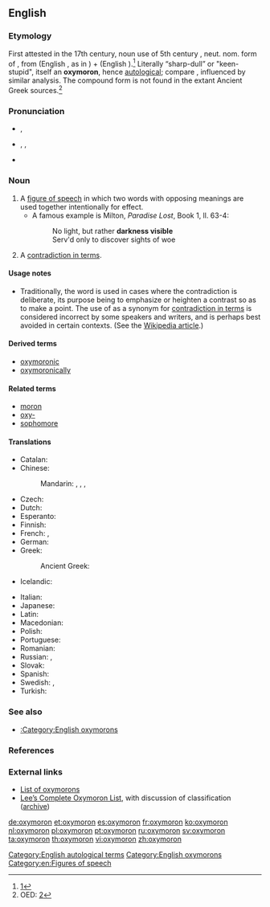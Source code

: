 {{also|Oxymoron|oxymóron}}
==English==
{{was wotd|2006|July|12}}
{{wikipedia}}

===Etymology===
First attested in the 17th century, noun use of 5th century {{etyl|la}} {{term|oxymorum|oxymōrum|pos=adj|la=la}}, neut. nom. form of {{term|oxymorus|oxymōrus|pos=adj|la=la}}, from {{etyl|grc}} {{term|ὀξύς||sharp, keen|tr=oxus|lang=grc}} (English {{term|oxy-|lang=en}}, as in {{term|oxygen|lang=en}}) + {{term|μωρός||dull, stupid|tr=mōros|lang=grc}} (English {{term|moron||stupid person|lang=en}}).<ref>[http://www.perseus.tufts.edu/cgi-bin/ptext?doc=Perseus%3Atext%3A1999.04.0057%3Aentry%3D%2374333]</ref> Literally “sharp-dull” or "keen-stupid", itself an '''oxymoron''', hence [[autological]]; compare {{term|sophomore|lit=wise fool|lang=en}}, influenced by similar analysis. The compound form {{recons|ὀξύμωρον||tr=oxumōron|lang=grc}} is not found in the extant Ancient Greek sources.<ref>OED: [http://dictionary.oed.com.ezproxy.sfpl.org/cgi/entry/50168789]</ref>

===Pronunciation===
* {{a|UK}} {{IPA|/ɒksɪˈmɔːɹɒn/}}, {{X-SAMPA|/QksI"mO:r\Qn/}}
* {{a|US}} {{enPR|äk-sē-môrʹ-än|äk-sĭ-môrʹ-än}}, {{IPA|/ˌɑksiˈmɔɹɑn/|/ɑksɪˈmɔɹɑn/}}, {{X-SAMPA|/Aksi"mOr\An/|/AksI"mOr\An/}}
* {{audio|en-us-oxymoron.ogg|Audio (US)}}

===Noun===
{{en-noun|pl2=oxymora}}

# A [[figure of speech]] in which two words with opposing meanings are used together intentionally for effect.
#* A famous example is Milton, ''Paradise Lost'', Book 1, ll. 63-4:
#*: No light, but rather '''darkness visible'''
#*: Serv'd only to discover sights of woe
# {{context|general}} A [[contradiction in terms]].

====Usage notes====
* Traditionally, the word {{term||oxymoron}} is used in cases where the contradiction is deliberate, its purpose being to emphasize or heighten a contrast so as to make a point. The use of {{term||oxymoron}} as a synonym for [[contradiction in terms]] is considered incorrect by some speakers and writers, and is perhaps best avoided in certain contexts. (See the [[w:oxymoron|Wikipedia article]].)

====Derived terms====
* [[oxymoronic]]
* [[oxymoronically]]

====Related terms====
* [[moron]]
* [[oxy-]]
* [[sophomore]]

====Translations====
{{trans-top|figure of speech}}
* Catalan: {{t-|ca|oxímoron|m}}
* Chinese:
*: Mandarin: {{t|cmn|矛盾修飾法|sc=Hani}}, {{t|cmn|矛盾修饰法|tr=máodùn xiūshìfǎ|sc=Hani}}, {{t|cmn|矛盾語|sc=Hani}}, {{t|cmn|矛盾语|tr=máodùnyǔ|sc=Hani}}
* Czech: {{t-|cs|oxymóron|m}}
* Dutch: {{t+|nl|beeldspraak}}
* Esperanto: {{t-|eo|oksimoro}}
* Finnish: {{t+|fi|oksymoron}}
* French: {{t+|fr|oxymore|m}}, {{t-|fr|keekeeli|p}}
* German: {{t+|de|Oxymoron|n}}
* Greek: {{t-|el|οξύμωρο σχήμα|n|tr=oxýmoro schíma|sc=Grek}}
*: Ancient Greek: {{t-|el|ὀξύμωρον|n|tr=oxymōron|sc=Grek}}
* Icelandic: {{t+|is|refhvörf|n|p}}
{{trans-mid}}
* Italian: {{t+|it|ossimoro|m}}
* Japanese: {{t-|ja|撞着語法|tr=どうちゃくごほう, dōchaku gohō|sc=Jpan}}
* Latin: {{t-|la|oxymorum|n}}
* Macedonian: {{t-|mk|оксиморон|m|tr=oksimóron|sc=Cyrl}}
* Polish: {{t+|pl|oksymoron|m}}
* Portuguese: {{t+|pt|oxímoro|m}}
* Romanian: {{t+|ro|oximoron|n}}
* Russian: {{t+|ru|оксиморон|m|tr=oksímoron|sc=Cyrl}}, {{t+|ru|оксюморон|m|tr=oksjúmoron|sc=Cyrl}}
* Slovak: {{t-|sk|oxymorón|m}}
* Spanish: {{t+|es|oxímoron|m}}
* Swedish: {{t+|sv|oxymoron}}, {{t-|sv|självmotsägelse}}
* Turkish: {{t-|tr|oksimoron|n}}
{{trans-bottom}}

{{trans-see|contradiction in terms}}

===See also===
* [[:Category:English oxymorons]]

===References===
<references/>

===External links===
* [http://www.atlantamortgagegroup.com/oxymoronlist.htm List of oxymorons]
* [http://lee.critesclan.com/oxymorons.html Lee’s Complete Oxymoron List], with discussion of classification ([http://web.archive.org/web/20080617020051/http://lee.critesclan.com/oxymorons.html archive])

[[Category:English autological terms]]
[[Category:English oxymorons]]
[[Category:en:Figures of speech]]

[[de:oxymoron]]
[[et:oxymoron]]
[[es:oxymoron]]
[[fr:oxymoron]]
[[ko:oxymoron]]
[[nl:oxymoron]]
[[pl:oxymoron]]
[[pt:oxymoron]]
[[ru:oxymoron]]
[[sv:oxymoron]]
[[ta:oxymoron]]
[[th:oxymoron]]
[[vi:oxymoron]]
[[zh:oxymoron]]